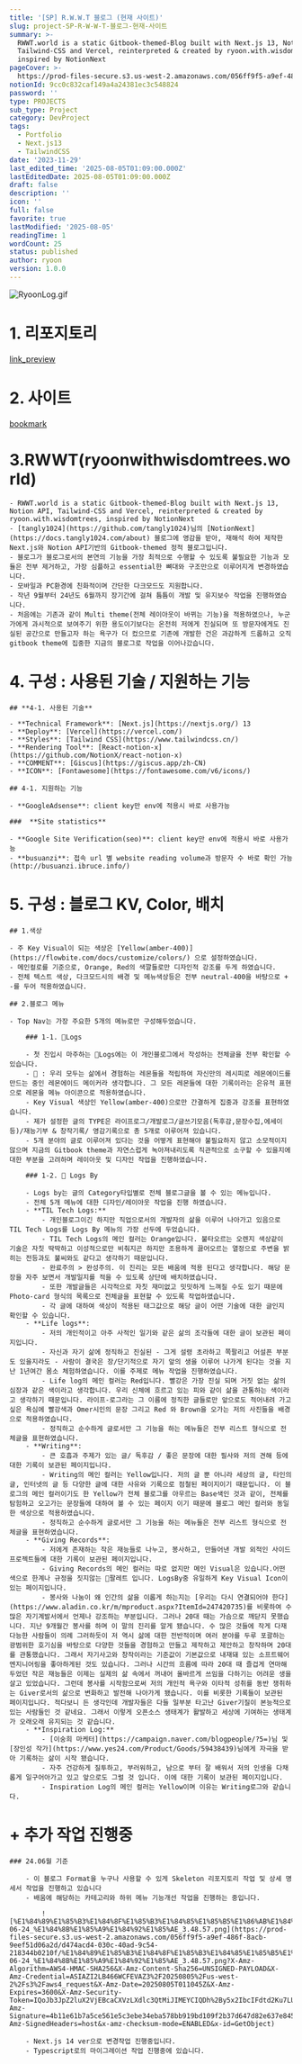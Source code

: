 ```yaml
---
title: '[SP] R.W.W.T 블로그 (현재 사이트)'
slug: project-SP-R-W-W-T-블로그-현재-사이트
summary: >-
  RWWT.world is a static Gitbook-themed-Blog built with Next.js 13, Notion API,
  Tailwind-CSS and Vercel, reinterpreted & created by ryoon.with.wisdomtrees,
  inspired by NotionNext
pageCover: >-
  https://prod-files-secure.s3.us-west-2.amazonaws.com/056ff9f5-a9ef-486f-8acb-9eef51d06a2d/c941078f-e426-4db2-b526-53028e713f1c/%E1%84%83%E1%85%A1%E1%84%8B%E1%85%AE%E1%86%AB%E1%84%85%E1%85%A9%E1%84%83%E1%85%B3.png?X-Amz-Algorithm=AWS4-HMAC-SHA256&X-Amz-Content-Sha256=UNSIGNED-PAYLOAD&X-Amz-Credential=ASIAZI2LB466T67TJ7FB%2F20250805%2Fus-west-2%2Fs3%2Faws4_request&X-Amz-Date=20250805T010926Z&X-Amz-Expires=3600&X-Amz-Security-Token=IQoJb3JpZ2luX2VjEBcaCXVzLXdlc3QtMiJGMEQCIEQmPZVJYmUsIBPImKihZ9fzEGlE5v8b1aXGK%2FZiNrdyAiAI3WBlWkwsnkBOpEw3Awed0eCqXPMHYS9t3LWjhuzX7Cr%2FAwhQEAAaDDYzNzQyMzE4MzgwNSIM%2BsdJia%2BiaPORdN2NKtwDQ9CStiqbL8o0Ua0d%2F2wiVMuuKCJ6ONwigv%2BteuVKqLckdJpx85lowW2eab4Agq%2BAUmrHeOHB%2FZOAHDB6P%2FXivmspbe1ukMzxbdZGiPFBlLgTHk2U6zJxQNfT58b3Ef%2BAG%2BcBtk61CmB3%2F39MC%2FHTtGjXR5%2BrK%2FO2GcLAbV3yHAnMpSA3Qpy4yD2Brzls%2Bw9HwWQ1041HBp0k90vNYq7sPiILzp1UqmoRLiz5OEH9SOJQWLlZOgiUThnrjKyPuULlRSIV8tGYRMGHzV%2F%2BeG%2BAI3i42QRjhIAPNZ3h8vIe2w69izaWp4ZOOoKtV%2BGxGkozR3SZZ7U77Y%2FLIUidhNgySoj5c5I6QUZ3TL3HUOQ5zUOOn8VgSw7RJmqADLhMKqe7mSZ6BE0zNEI5mgErCvtd9YaTdAzPSOMurzuv1Bkyf0QWfeDLO374DRDo4v%2F7zBInjcuP5cG3MikD5BBlDx%2FixfoW4LfTo%2FmpHbNX%2BaVS%2BwVMqh8prbUYOukYW51laPl8fSY3kjT4V48A1F7VWoi1F9z7XxAo5GsZqFqaPZtIisa2LQAnE2TaHr3iT%2F7pdZCTPKY6K8ggSGXccbch%2BxreWY2%2BUjZ1p4XIPvJwSuieXihASW5m5fKK2UEnbfgw6vzExAY6pgHlb4cs28PSUkpkagzGQPd2oRVOAv5vqQdoGkZPss2EWuqGbwTvdW262Gg%2BWld%2BFeB0Px2XFy3hFKlzAFStxhM2o9y5AlR1Xe9gBb%2Fpud4YaT2QeyZUbj8BKVGUIUMsHjO7QtkBsMN4oL1SeXRn3epIY3yehzS%2FA%2BI3xzRQbBYGclYHLa1dgxURqkPrzK3xP6CLfGQAzbS9RPz012CE6YdScmozvtuL&X-Amz-Signature=dd899501a1b5b7b337d1954c1b1b4d57da40ff6bd1d92a36250b1e712c1795c9&X-Amz-SignedHeaders=host&x-amz-checksum-mode=ENABLED&x-id=GetObject
notionId: 9cc0c832caf149a4a24381ec3c548824
password: ''
type: PROJECTS
sub_type: Project
category: DevProject
tags:
  - Portfolio
  - Next.js13
  - TailwindCSS
date: '2023-11-29'
last_edited_time: '2025-08-05T01:09:00.000Z'
lastEditedDate: 2025-08-05T01:09:00.000Z
draft: false
description: ''
icon: ''
full: false
favorite: true
lastModified: '2025-08-05'
readingTime: 1
wordCount: 25
status: published
author: ryoon
version: 1.0.0
---
```


![RyoonLog.gif](https://prod-files-secure.s3.us-west-2.amazonaws.com/056ff9f5-a9ef-486f-8acb-9eef51d06a2d/fbd672fa-51ea-4b71-9184-8ec527cd08af/RyoonLog.gif?X-Amz-Algorithm=AWS4-HMAC-SHA256&X-Amz-Content-Sha256=UNSIGNED-PAYLOAD&X-Amz-Credential=ASIAZI2LB466VNN7COYN%2F20250805%2Fus-west-2%2Fs3%2Faws4_request&X-Amz-Date=20250805T011038Z&X-Amz-Expires=3600&X-Amz-Security-Token=IQoJb3JpZ2luX2VjEBcaCXVzLXdlc3QtMiJGMEQCICAKEgZMgi%2BX8fWII0GKLNeruu5WyV9ZwAFZvGRmYi1xAiAaHGJ9cE9flf0spOk4DlMMJtKdTvOx3RhIJ6rE%2BuVekSr%2FAwhQEAAaDDYzNzQyMzE4MzgwNSIMecibLpyWd2fO7YoaKtwDQsCN2VX5NJMJE%2BJFr9oVtUjX4D9aHowWz25vh5cWT5CfyfBp9vNqOTLOTFLelWR0AP%2Fpc2LmmCsHN0%2FOjIAxHAa659%2BURYL7D%2Ffx5%2FMWHrCiZhjPpqTH56lKy5BkE5hBr%2B751ZzfcrTOHsys37UeA%2BS3E%2F8wRJqzUiRyUzQY6CFymjcz4JfEcqV4Xz6YUogpzO8hbUAexxGzZfYOLtPbq1cujz%2FG2B%2FQyuwgMmrR%2Bm0ywvB2LxhYYYtTKUMlaiEXF7tAoPP3Rzei%2BvI3lIXE9wO2S4dh%2FaKn%2BxHhct5BFEmksktjl6daKq01f9ObtVEAF2gG7%2FZyy20LuO3AXYFaW8Mj55%2BN3seNVrHeqrhcrzwHsNgMmvzX1NxTOY8p23esVKm%2BgerdXgbQz4m87qfhL1fx2x4mTXhGdLlrTh1lw2LOkQPcc%2BuD0LqEjWTsFF2wRIzSVbqhul2z0oEw66pfEs7fEWUjAVKqymPqmhBcyxMN6Y5EZ89D2dPcaQRxessDm8zscXWu7NsnCcrm2qmHrij1icRsoIQvY5d0D3rWy7M7uVameBJrZNP7lL6Mlcob1nDGkua%2FOru9B1bKMRrQ475CFWh%2BfMAKhuz257TiofoOL0Qoc1mmksZCz4owqv3ExAY6pgGmBchwKy1xDmrtL4JV7t0LozdQfNeQv4cvkWbtbdWWaeahYBDj9lG3V2gHQ7aGEb%2BsUXVlnL%2Fh6sxKcZgu3c8mx%2Fa%2FV3KHnVLo%2F4zHuo8GmGNjZNJxxo2BqTFcbxxjfXTR0xK03alwUaCevjDE7hl5PktDBCeyXSJz4GES0YFYPmM2oFbpPm%2FZ5IjTFN2wN9EPHKS5VvRgWYu8WQ%2B%2BYVc31MV5y5aW&X-Amz-Signature=f15a7351e16549d42061f792663fdb26bb7218b979cfd1ca1d1b7330f0acf636&X-Amz-SignedHeaders=host&x-amz-checksum-mode=ENABLED&x-id=GetObject)


# 1. 리포지토리


[link_preview](https://github.com/ryoon-with-wisdomtrees/ryoon-gitbook-next)


# 2. 사이트


[bookmark](http://ryoonwithwisdomtrees.world)


# 3.RWWT(ryoonwithwisdomtrees.world)

    - RWWT.world is a static Gitbook-themed-Blog built with Next.js 13, Notion API, Tailwind-CSS and Vercel, reinterpreted & created by ryoon.with.wisdomtrees, inspired by NotionNext
    - [tangly1024](https://github.com/tangly1024)님의 [NotionNext](https://docs.tangly1024.com/about) 블로그에 영감을 받아, 재해석 하여 제작한 Next.js와 Notion API기반의 Gitbook-themed 정적 블로그입니다.
    - 블로그가 블로그로서의 본연의 기능을 가장 최적으로 수행할 수 있도록 불필요한 기능과 모듈은 전부 제거하고, 가장 심플하고 essential한 뼈대와 구조만으로 이루어지게 변경하였습니다.
    - 모바일과 PC환경에 친화적이며 간단한 다크모드도 지원합니다.
    - 작년 9월부터 24년도 6월까지 장기간에 걸쳐 틈틈이 개발 및 유지보수 작업을 진행하였습니다.
    - 처음에는 기존과 같이 Multi theme(전체 레이아웃이 바뀌는 기능)을 적용하였으나, 누군가에게 과시적으로 보여주기 위한 용도이기보다는 온전히 저에게 진실되며 또 방문자에게도 진실된 공간으로 만들고자 하는 욕구가 더 컸으므로 기존에 개발한 건은 과감하게 드롭하고 오직 gitbook theme에 집중한 지금의 블로그로 작업을 이어나갔습니다.

# 4. **구성 : 사용된 기술 / 지원하는 기능**


    ## **4-1. 사용된 기술**

    - **Technical Framework**: [Next.js](https://nextjs.org/) 13
    - **Deploy**: [Vercel](https://vercel.com/)
    - **Styles**: [Tailwind CSS](https://www.tailwindcss.cn/)
    - **Rendering Tool**: [React-notion-x](https://github.com/NotionX/react-notion-x)
    - **COMMENT**: [Giscus](https://giscus.app/zh-CN)
    - **ICON**: [Fontawesome](https://fontawesome.com/v6/icons/)

    ## 4-1. 지원하는 기능

    - **GoogleAdsense**: client key만 env에 적용시 바로 사용가능

    ###  **Site statistics**

    - **Google Site Verification(seo)**: client key만 env에 적용시 바로 사용가능
    - **busuanzi**: 접속 url 별 website reading volume과 방문자 수 바로 확인 가능 (http://busuanzi.ibruce.info/)

# 5. 구성 : 블로그 KV, Color, 배치


    ## 1.색상

    - 주 Key Visual이 되는 색상은 [Yellow(amber-400)](https://flowbite.com/docs/customize/colors/) 으로 설정하였습니다.
    - 메인컬로를 기준으로, Orange, Red의 색깔들로만 디자인적 강조를 두게 하였습니다.
    - 전체 텍스트 색상, 다크모드시의 배경 및 메뉴색상등은 전부 neutral-400을 바탕으로 + -를 두어 적용하였습니다.

    ## 2.블로그 메뉴

    - Top Nav는 가장 주요한 5개의 메뉴로만 구성해두었습니다.

        ### 1-1. 🍋Logs

        - 첫 진입시 마주하는 🍋Logs에는 이 개인블로그에서 작성하는 전체글을 전부 확인할 수 있습니다.
        - 🍋 : 우리 모두는 삶에서 경험하는 레몬들을 적립하여 자신만의 레시피로 레몬에이드를 만드는 중인 레몬에이드 메이커라 생각합니다. 그 모든 레몬들에 대한 기록이라는 은유적 표현으로 레몬을 메뉴 아이콘으로 적용하였습니다.
        - Key Visual 색상인 Yellow(amber-400)으로만 간결하게 집중과 강조를 표현하였습니다.
        - 제가 설정한 글의 TYPE은 라이프로그/개발로그/글쓰기모음(독후감,문장수집,에세이 등)/재능기부 & 창작기록/ 영감기록으로 총 5개로 이루어져 있습니다.
        - 5개 분야의 글로 이루어져 있다는 것을 어떻게 표현해야 불필요하지 않고 소모적이지 않으며 지금의 Gitbook theme과 자연스럽게 녹아져내리도록 직관적으로 소구할 수 있을지에 대한 부분을 고려하며 레이아웃 및 디자인 작업을 진행하였습니다.

        ### 1-2. 🍋 Logs By

        - Logs by는 글의 Category타입별로 전체 블로그글을 볼 수 있는 메뉴입니다.
        - 전체 5개 메뉴에 대한 디자인/레이아웃 작업을 진행 하였습니다.
        - **TIL Tech Logs:**
            - 개인블로그이긴 하지만 직업으로서의 개발자의 삶을 이루어 나아가고 있음으로 TIL Tech Logs를 Logs By 메뉴의 가장 선두에 두었습니다.
            - TIL Tech Logs의 메인 컬러는 Orange입니다. 불타오르는 오렌지 색상같이 기술은 자칫 딱딱하고 이성적으로만 비춰지곤 하지만 조용하게 끓어오르는 열정으로 주변을 밝히는 전등과도 불씨와도 같다고 생각하기 때문입니다.
            - 완료주의 > 완성주의. 이 진리는 모든 배움에 적용 된다고 생각합니다. 해당 문장을 자주 보면서 개발일지를 적을 수 있도록 상단에 배치하였습니다.
            - 또한 개발글들은 시각적으로 자칫 재미없고 밋밋하게 느껴질 수도 있기 때문에 Photo-card 형식의 목록으로 전체글을 표현할 수 있도록 작업하였습니다.
            - 각 글에 대하여 색상이 적용된 태그값으로 해당 글이 어떤 기술에 대한 글인지 확인할 수 있습니다.
        - **Life logs**:
            - 저의 개인적이고 아주 사적인 일기와 같은 삶의 조각들에 대한 글이 보관된 페이지입니다.
            - 자신과 자기 삶에 정직하고 진실된 - 그게 설령 초라하고 쪽팔리고 어설픈 부분도 있을지라도 - 사람이 결국은 장/단기적으로 자기 앞의 생을 이루어 나가게 된다는 것을 지난 1년여간 몸소 체험하였습니다. 이를 주제로 메뉴 작업을 진행하였습니다.
            - Life log의 메인 컬러는 Red입니다. 빨강은 가장 진실 되며 거짓 없는 삶의 심장과 같은 색이라고 생각합니다. 우리 신체에 흐르고 있는 피와 같이 삶을 관통하는 색이라고 생각하기 때문입니다. 라이프-로그라는 그 이름에 정직한 글들로만 앞으로도 적어내려 가고 싶은 욕심에 빨강색과 Omer시인의 문장 그리고 Red 와 Brown을 오가는 저의 사진들을 배경으로 적용하였습니다.
            - 정직하고 순수하게 글로서만 그 기능을 하는 메뉴들은 전부 리스트 형식으로 전체글을 표현하였습니다.
        - **Writing**:
            - 큰 호흡과 주제가 있는 글/ 독후감 / 좋은 문장에 대한 필사와 저의 견해 등에 대한 기록이 보관된 페이지입니다.
            - Writing의 메인 컬러는 Yellow입니다. 저의 글 뿐 아니라 세상의 글, 타인의 글, 인터넷의 글 등 다양한 글에 대한 사유와 기록으로 점철된 페이지이기 때문입니다. 이 블로그의 메인 컬러이기도 한 Yellow가 전체 블로그를 아우르는 Base색인 것과 같이, 전체를 탐험하고 오고가는 문장들에 대하여 볼 수 있는 페이지 이기 때문에 블로그 메인 컬러와 동일한 색상으로 적용하였습니다.
            - 정직하고 순수하게 글로서만 그 기능을 하는 메뉴들은 전부 리스트 형식으로 전체글을 표현하였습니다.
        - **Giving Records**:
            - 저에게 존재하는 작은 재능들로 나누고, 봉사하고, 만들어낸 개발 외적인 사이드프로젝트들에 대한 기록이 보관된 페이지입니다.
            - Giving Records의 메인 컬러는 따로 없지만 메인 Visual은 있습니다.어떤 색으로 한계나 규정을 짓지않는 🎨팔레트 입니다. LogsBy중 유일하게 Key Visual Icon이 있는 페이지입니다.
            - 봉사와 나눔이 왜 인간의 삶을 이롭게 하는지는 [우리는 다시 연결되어야 한다](https://www.aladin.co.kr/m/mproduct.aspx?ItemId=247420735)를 비롯하여 수 많은 자기계발서에서 언제나 강조하는 부분입니다. 그러나 20대 때는 가슴으로 깨닫지 못했습니다. 지난 9개월간 봉사를 하며 이 말의 진리를 알게 됐습니다. 수 많은 것들에 작게 다재다능한 사람들이 의례 그러하듯이 저 역시 삶에 대한 전반적이며 여러 분야를 두루 포괄하는 광범위한 호기심을 바탕으로 다양한 것들을 경험하고 만들고 제작하고 제안하고 창작하며 20대를 관통했습니다. 그래서 자기사고와 창작이라는 기준값이 기본값으로 내재돼 있는 소프트웨어 엔지니어링을 좋아하게된 것도 있습니다. 그러나 시간의 흐름에 따라 20대 때 즐겁게 연마해두었던 작은 재능들은 이제는 실제의 삶 속에서 꺼내어 올바르게 쓰임을 다하기는 어려운 생을 살고 있었습니다. 그런데 봉사를 시작함으로써 저의 개인적 욕구와 이타적 성취를 동반 쟁취하는 Giver로서의 삶으로 변화하고 발전해 나아가게 됐습니다. 이를 비롯한 기록들이 보관된 페이지입니다. 적다보니 든 생각인데 개발자들은 다들 일부분 타고난 Giver기질이 본능적으로 있는 사람들인 것 같네요. 그래서 이렇게 오픈소스 생태계가 활발하고 세상에 기여하는 생태계가 오래오래 유지되는 것 같습니다.
        - **Inspiration Log:**
            - [이숭희 마케터](https://campaign.naver.com/blogpeople/?5=)님 및 [장인성 작가](https://www.yes24.com/Product/Goods/59438439)님에게 자극을 받아 기록하는 삶이 시작 됐습니다.
            - 자주 건강하게 질투하고, 부러워하고, 남으로 부터 잘 배워서 저의 인생을 다채롭게 일구어아가고 있고 앞으로도 그럴 것 입니다. 이에 대한 기록이 보관된 페이지입니다.
            - Inspiration Log의 메인 컬러는 Yellow이며 이유는 Writing로그와 같습니다.

# + 추가 작업 진행중


    ### 24.06월 기준

        - 이 블로그 Format을 누구나 사용할 수 있게 Skeleton 리포지토리 작업 및 상세 명세서 작업을 진행하고 있습니다
        - 배움에 해당하는 카테고리와 하위 메뉴 기능개선 작업을 진행하는 중입니다.

            ![%E1%84%89%E1%85%B3%E1%84%8F%E1%85%B3%E1%84%85%E1%85%B5%E1%86%AB%E1%84%89%E1%85%A3%E1%86%BA_2024-06-24_%E1%84%8B%E1%85%A9%E1%84%92%E1%85%AE_3.48.57.png](https://prod-files-secure.s3.us-west-2.amazonaws.com/056ff9f5-a9ef-486f-8acb-9eef51d06a2d/d474acd4-030c-40ad-9c54-218344b0210f/%E1%84%89%E1%85%B3%E1%84%8F%E1%85%B3%E1%84%85%E1%85%B5%E1%86%AB%E1%84%89%E1%85%A3%E1%86%BA_2024-06-24_%E1%84%8B%E1%85%A9%E1%84%92%E1%85%AE_3.48.57.png?X-Amz-Algorithm=AWS4-HMAC-SHA256&X-Amz-Content-Sha256=UNSIGNED-PAYLOAD&X-Amz-Credential=ASIAZI2LB466WCFEVAZ3%2F20250805%2Fus-west-2%2Fs3%2Faws4_request&X-Amz-Date=20250805T011045Z&X-Amz-Expires=3600&X-Amz-Security-Token=IQoJb3JpZ2luX2VjEBcaCXVzLXdlc3QtMiJIMEYCIQDh%2By5x2IbcIFdtd2Ku7LUpP4aCM6LO4kBj%2FJIc%2B1HZ2wIhANTK5aE7J9ifXSZBJipPiWZbP8QM%2FptfF2%2Bsq4WtRNnaKv8DCFAQABoMNjM3NDIzMTgzODA1IgyaO7tepYAW4OcBRUgq3AMbO4MW1gPqSOCXYFyK%2Fp7eFdckaqAxDFmujtHDy7GTyrE06HNiidmtu0OX9OnUc9oxLN8VUkpxiIg5GiVzz6wSpXIA9odBsz6YcvRbZq6HdbdPPfAhnwqMw97A8N0R9X5aw1ob7lBn9gRT8aluhj8i%2FOf%2FY8OJuDIjvX6PCgsTls3b6WuTLNGiONLnJnY80Rnhb%2BSEZPwu0s9CXguOpQvSVVqczYieXH%2FHu8p%2BGOYPs7%2BAe2hFzW42KdCHGkSi3%2F2ucCW8WGLt%2FBxl8wbNnEeF6w9EfGVn9gCGutVWpyo0v1L7WHFonKrxYM%2B%2FL5NO%2FXl2JUMY2gYyNvR7UZP867Vlu1qLZzXH1HCetvGlcI9NUrBR6Kn9cIIgTlzbVle693NvVIkoujEKlPo0NQM7oQrcw1HStwBdhdsawEtfzt4a%2Bq7Bb7CZdCdM0tbsy5jj1jyy2MTTfqHJJvKdxAcbPSpS7ApkBiDwT8sl6hqUrJY6pCYWwSiXFdkOZep4eRuKSUQNMPix9dQoJazHAuzuppcBT7EMabbBwBIktiQ0wbseExGMqqL%2F%2Bc3rb7JOFZ6h2s2TYfOa6xjO0Uzqc%2B1uEu%2F67djdPgVLAMGktXnpjFy2gGM9iy6BMryT7fMTqDCH%2FcTEBjqkAYZIaYgHDGLu%2Bpyw2dx%2FQ0haqm6ZjFp%2BukP3J9fVrEXRcdfLdwIp3M2MOrAdiTH%2F%2BqHt3T0uHcqCH69yS8wCJbVgJy6G1EWHolbCp9NgBfpt%2BilHOGk6u9VKMsZI5f6XrGNvkrsckt0NvyCZm4NMs99mhX5HFqpcREO9QQlUwzNIOA%2FFIkkIkD6BlPJMIvz%2Ff9WTJ39N4MfRv5PSK7B6tP%2BAFGWT&X-Amz-Signature=4b11e61b7a5ce561e5c3ebe34eba578bb919bd109f2b37d647d82e637e8457f3&X-Amz-SignedHeaders=host&x-amz-checksum-mode=ENABLED&x-id=GetObject)

        - Next.js 14 ver으로 변경작업 진행중입니다.
        - Typescript로의 마이그레이션 작업 진행중에 있습니다.

### 

